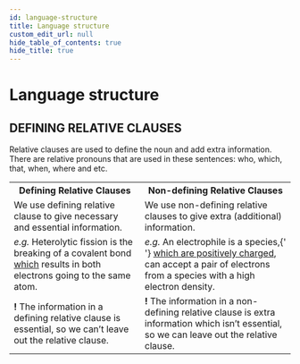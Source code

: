 ```yaml
---
id: language-structure
title: Language structure
custom_edit_url: null
hide_table_of_contents: true
hide_title: true
---
```



<Theme alkenes />

# Language structure

## DEFINING RELATIVE CLAUSES

Relative clauses are used to define the noun and add extra information. There are relative pronouns that are used in these sentences: who, which, that, when, where and etc.

<table>
  <tr>
    <th>Defining Relative Clauses</th>
    <th>Non-defining Relative Clauses</th>
  </tr>
  <tr>
    <td>
      We use defining relative clause to give necessary and essential
      information.
    </td>
    <td>
      We use non-defining relative clauses to give extra (additional)
      information.
    </td>
  </tr>
  <tr>
    <td>
      <em>e.g.</em> Heterolytic fission is the breaking of a covalent
      bond <u>which</u> results in both electrons going to the same atom.
    </td>
    <td>
      <em>e.g.</em> An electrophile is a species,{' '}
      <u>which are positively charged</u>, can accept a pair of electrons from a
      species with a high electron density.
    </td>
  </tr>
  <tr>
    <td>
      <strong>!</strong> The information in a defining relative clause is
      essential, so we can’t leave out the relative clause.
    </td>
    <td>
      <strong>!</strong> The information in a non-defining relative clause is
      extra information which isn’t essential, so we can leave out the relative
      clause.
    </td>
  </tr>
</table>
